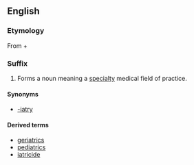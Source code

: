 ==English==
===Etymology===
From {{etyl|grc}} {{term|sc=polytonic|ιατρός|tr=iatros||doctor}} + {{term|-ics}}

===Suffix===
{{infl|en|suffix|cat=suffixes|sort=iatrics}}

# Forms a noun meaning a [[specialty]] medical field of practice.

====Synonyms====
*[[-iatry]]

====Derived terms====
*[[geriatrics]]
*[[pediatrics]]
*[[iatricide]]
